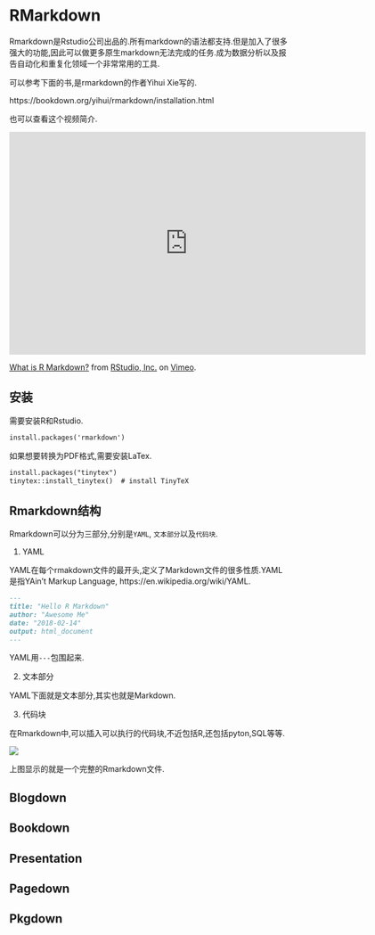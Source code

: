 # RMarkdown {#Rmarkdown}

Rmarkdown是Rstudio公司出品的.所有markdown的语法都支持.但是加入了很多强大的功能,因此可以做更多原生markdown无法完成的任务.成为数据分析以及报告自动化和重复化领域一个非常常用的工具.

可以参考下面的书,是rmarkdown的作者Yihui Xie写的.

https://bookdown.org/yihui/rmarkdown/installation.html


也可以查看这个视频简介.

<iframe src="https://player.vimeo.com/video/178485416?color=428bca&title=0&byline=0&portrait=0" width="640" height="400" frameborder="0" allow="autoplay; fullscreen" allowfullscreen></iframe>
<p><a href="https://vimeo.com/178485416">What is R Markdown?</a> from <a href="https://vimeo.com/rstudioinc">RStudio, Inc.</a> on <a href="https://vimeo.com">Vimeo</a>.</p>

## 安装

需要安装R和Rstudio.

```markdown
install.packages('rmarkdown')
```

如果想要转换为PDF格式,需要安装LaTex.

```markdown
install.packages("tinytex")
tinytex::install_tinytex()  # install TinyTeX
```

## Rmarkdown结构

Rmarkdown可以分为三部分,分别是`YAML`, `文本部分`以及`代码块`.

1. YAML

YAML在每个rmakdown文件的最开头,定义了Markdown文件的很多性质.YAML是指YAin’t Markup Language, https://en.wikipedia.org/wiki/YAML.

```markdown
---
title: "Hello R Markdown"
author: "Awesome Me"
date: "2018-02-14"
output: html_document
---
```

YAML用`---`包围起来.

2. 文本部分

YAML下面就是文本部分,其实也就是Markdown.

3. 代码块

在Rmarkdown中,可以插入可以执行的代码块,不近包括R,还包括pyton,SQL等等.

![](images/Screen Shot 2020-03-13 at 10.48.36 PM.png)

上图显示的就是一个完整的Rmarkdown文件.




## Blogdown

## Bookdown

## Presentation

## Pagedown

## Pkgdown